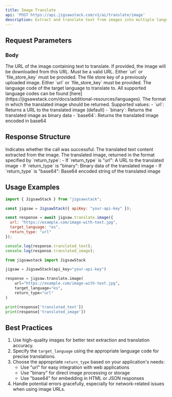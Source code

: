```yaml
---
title: Image Translate
api: 'POST https://api.jigsawstack.com/v1/ai/translate/image'
description: Extract and translate text from images into multiple languages.
---
```


## Request Parameters

### Body

<ParamField body="url" type="string">
  The URL of the image containing text to translate. If provided, the image will be downloaded from this URL. Must be a valid URL. Either `url` or
  `file_store_key` must be provided.
</ParamField>

<ParamField body="file_store_key" type="string">
  The file store key of a previously uploaded image. Either `url` or `file_store_key` must be provided.
</ParamField>

<ParamField body="target_language" type="string" required>
  The language code of the target language to translate to. All supported language codes can be found
  [here](https://jigsawstack.com/docs/additional-resources/languages).
</ParamField>

<ParamField body="return_type" type="string" default="url">
  The format in which the translated image should be returned. Supported values:
  - `url`: Returns a URL to the translated image (default)
  - `binary`: Returns the translated image as binary data
  - `base64`: Returns the translated image encoded in base64
</ParamField>

<Snippet file="header.mdx" />

## Response Structure

<ResponseField name="success" type="boolean">
  Indicates whether the call was successful.
</ResponseField>

<ResponseField name="translated_text" type="string">
  The translated text content extracted from the image.
</ResponseField>

<ResponseField name="translated_image" type="string">
  The translated image, returned in the format specified by `return_type`:
  - If `return_type` is "url": A URL to the translated image
  - If `return_type` is "binary": Binary data of the translated image
  - If `return_type` is "base64": Base64 encoded string of the translated image
</ResponseField>

## Usage Examples

```javascript
import { JigsawStack } from "jigsawstack";

const jigsaw = JigsawStack({ apiKey: "your-api-key" });

const response = await jigsaw.translate.image({
  url: "https://example.com/image-with-text.jpg",
  target_language: "es",
  return_type: "url"
});

console.log(response.translated_text);
console.log(response.translated_image);
```

```python
from jigsawstack import JigsawStack

jigsaw = JigsawStack(api_key="your-api-key")

response = jigsaw.translate.image(
    url="https://example.com/image-with-text.jpg",
    target_language="es",
    return_type="url"
)

print(response['translated_text'])
print(response['translated_image'])
```

## Best Practices

1. Use high-quality images for better text extraction and translation accuracy.
2. Specify the `target_language` using the appropriate language code for precise translations.
3. Choose the appropriate `return_type` based on your application's needs:
   - Use "url" for easy integration with web applications
   - Use "binary" for direct image processing or storage
   - Use "base64" for embedding in HTML or JSON responses
4. Handle potential errors gracefully, especially for network-related issues when using image URLs.
